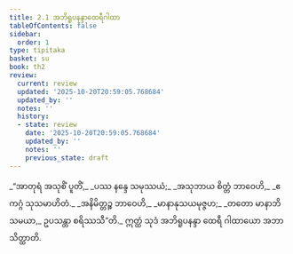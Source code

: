 ```yaml
---
title: 2.1 အဘိရူပနန္ဒာထေရီဂါထာ
tableOfContents: false
sidebar:
  order: 1
type: tipitaka
basket: su
book: th2
review:
  current: review
  updated: '2025-10-20T20:59:05.768684'
  updated_by: ''
  notes: ''
  history:
  - state: review
    date: '2025-10-20T20:59:05.768684'
    updated_by: ''
    notes: ''
    previous_state: draft
---
```



<DynamicBreadcrumb />


<ReviewStatus review={frontmatter.review} showDetails={true} />

<HypothesisAnnotation frontmatter={frontmatter} />

<Division number="19" book="th2" e="ch" v="19" p="381">

<Paragraph number="39" type="verses" book="th2">
_“အာတုရံ အသုစိံ ပူတိံ,_  
_ပဿ နန္ဒေ သမုဿယံ;_  
_အသုဘာယ စိတ္တံ ဘာဝေဟိ,_  
_ဧကဂ္ဂံ သုသမာဟိတံ._  

</Paragraph>

</Division>
<Division number="20" book="th2" e="ch" v="19" p="381">

<Paragraph number="40" type="verses" book="th2">
_အနိမိတ္တဉ္စ ဘာဝေဟိ,_  
_မာနာနုသယမုဇ္ဇဟ;_  
_တတော မာနာဘိသမယာ,_  
ဥပသန္တာ စရိဿသီ”တိ._  

</Paragraph>

<Paragraph number="41" book="th2">
ဣတ္ထံ သုဒံ အဘိရူပနန္ဒာ ထေရီ ဂါထာယော အဘာသိတ္ထာတိ.
</Paragraph>
</Division>